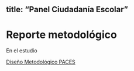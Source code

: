 
title: "Panel Ciudadanía Escolar"
---
# Reporte metodológico {-}
<div align="justify";>
En el estudio  <br>
</div>

[Diseño Metodológico PACES](https://www.google.com/url?sa=i&url=https%3A%2F%2Fen.wikipedia.org%2Fwiki%2FImage&psig=AOvVaw25iE5fh04jMBHc_47UwACd&ust=1600883688102000&source=images&cd=vfe&ved=0CAIQjRxqFwoTCID68s2q_esCFQAAAAAdAAAAABAD)


<!--stackedit_data:
eyJoaXN0b3J5IjpbLTQyMzMyMDk5LC04ODIzMTY1ODUsLTExOT
k0NTIwOTldfQ==
-->